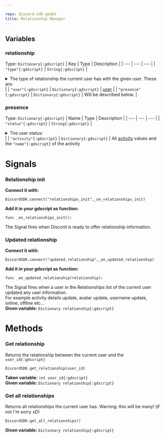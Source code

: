 ```yaml
---

repo: discord-sdk-godot
title: Relationship Manager
---
```

## Variables

### relationship
Type: `Dictionary{:gdscript}`
| Key | Type | Description |
| --- | --- | --- |
| `"type"{:gdscript}` | `String{:gdscript}` | <details><summary>The type of relationship the current user has with the given user. These are:</summary> `"None"` user has no intrinsic relationship<br/>`"Friend"` user is a friend<br/>`"Blocked"` user is blocked<br/>`"PendingIncoming"` user has a pending incoming friend request to connected user<br/>`"PendingOutgoing"` current user has a pending outgoing friend request to user<br/>`"Implicit"` user is not friends, but interacts with current user often (frequency + recency)<br/>`"NotAvailable"` relationship is unknown<br/></details>  |
| `"user"{:gdscript}` | `Dictionary{:gdscript}` | [user](/docs/discord-sdk-godot/users#get-current-user) |
| `"presence"{:gdscript}` | `Dictionary{:gdscript}` | Will be described below. |

### presence
Type: `Dictionary{:gdscript}`
| Name | Type | Description |
| --- | --- | --- |
| `"status"{:gdscript}` | `String{:gdscript}` | <details><summary>The user status:</summary>`"Offline"`<br/>`"Online"`<br/>`"Idle"`<br/>`"DoNotDisturb"`<br/>`"NotAvailable"`<br/></details> |
| `"activity"{:gdscript}` | `Dictionary{:gdscript}` | All [activity](/docs/discord-sdk-godot/activities) values and the `"name"{:gdscript}` of the activity

# Signals

### Relationship init
**Connect it with:**
```gdscript
DiscordSDK.connect("relationships_init",_on_relationships_init)
```
**Add it in your gdscript as function:**
```gdscript
func _on_relationships_init():
```
The Signal fires when Discord is ready to offer relationship information.<br/>

### Updated relationship
**Connect it with:**
```gdscript
DiscordSDK.connect("updated_relationship",_on_updated_relationship)
```
**Add it in your gdscript as function:**
```gdscript
func _on_updated_relationship(relationship):
```
The Signal fires when a user in the Relationships list of the current user updated any user information.<br/>
For example activity details update, avatar update, username update, online, offline etc...<br/>
**Given variable:** `Dictionary relationship{:gdscript}`
# Methods
### Get relationship
Returns the relationship between the current user and the `user_id{:gdscript}`
```gdscript
DiscordSDK.get_relationship(user_id)
```
**Taken variable:** `int user_id{:gdscript}`<br/>
**Given variable:** `Dictionary relationship{:gdscript}`

### Get all relationships
Returns all relationships the current user has. Warning: this will be many! (if not I'm sorry xD)
```gdscript
DiscordSDK.get_all_relationships()
```
**Given variable:** `Dictionary relationship{:gdscript}` 